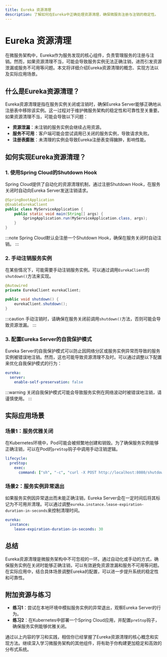 ```yaml
---
title: Eureka 资源清理
description: 了解如何在Eureka中正确处理资源清理，确保微服务注册与注销的稳定性。
---
```


# Eureka 资源清理

在微服务架构中，Eureka作为服务发现的核心组件，负责管理服务的注册与注销。然而，如果资源清理不当，可能会导致服务实例无法正确注销，进而引发资源泄漏或服务不可用等问题。本文将详细介绍Eureka资源清理的概念、实现方法以及实际应用场景。

## 什么是Eureka资源清理？

Eureka资源清理是指在服务实例关闭或注销时，确保Eureka Server能够正确地从注册表中移除该实例。这一过程对于维护微服务架构的稳定性和可靠性至关重要。如果资源清理不当，可能会导致以下问题：

- **资源泄漏**：未注销的服务实例会继续占用资源。
- **服务不可用**：客户端可能会尝试调用已关闭的服务实例，导致请求失败。
- **注册表膨胀**：未清理的实例会导致Eureka注册表变得臃肿，影响性能。

## 如何实现Eureka资源清理？

### 1. 使用Spring Cloud的Shutdown Hook

Spring Cloud提供了自动化的资源清理机制，通过注册Shutdown Hook，在服务关闭时自动向Eureka Server发送注销请求。

```java
@SpringBootApplication
@EnableEurekaClient
public class MyServiceApplication {
    public static void main(String[] args) {
        SpringApplication.run(MyServiceApplication.class, args);
    }
}
```

:::note
Spring Cloud默认会注册一个Shutdown Hook，确保在服务关闭时自动注销。
:::

### 2. 手动注销服务实例

在某些情况下，可能需要手动注销服务实例。可以通过调用`EurekaClient`的`shutdown()`方法来实现。

```java
@Autowired
private EurekaClient eurekaClient;

public void shutdown() {
    eurekaClient.shutdown();
}
```

:::caution
手动注销时，请确保在服务关闭前调用`shutdown()`方法，否则可能会导致资源泄漏。
:::

### 3. 配置Eureka Server的自我保护模式

Eureka Server的自我保护模式可以防止因网络分区或服务实例异常而导致的服务实例被错误地注销。然而，这也可能导致资源清理不及时。可以通过调整以下配置来优化自我保护模式的行为：

```yaml
eureka:
  server:
    enable-self-preservation: false
```

:::warning
关闭自我保护模式可能会导致服务实例在网络波动时被错误地注销，请谨慎使用。
:::

## 实际应用场景

### 场景1：服务优雅关闭

在Kubernetes环境中，Pod可能会被频繁地创建和销毁。为了确保服务实例能够正确注销，可以在Pod的`preStop`钩子中调用手动注销逻辑。

```yaml
lifecycle:
  preStop:
    exec:
      command: ["sh", "-c", "curl -X POST http://localhost:8080/shutdown"]
```

### 场景2：服务实例异常退出

如果服务实例因异常退出而未能正确注销，Eureka Server会在一定时间后将其标记为不可用并清理。可以通过调整`eureka.instance.lease-expiration-duration-in-seconds`来控制清理时间。

```yaml
eureka:
  instance:
    lease-expiration-duration-in-seconds: 30
```

## 总结

Eureka资源清理是微服务架构中不可忽视的一环。通过自动化或手动的方式，确保服务实例在关闭时能够正确注销，可以有效避免资源泄漏和服务不可用等问题。在实际应用中，结合具体场景调整Eureka的配置，可以进一步提升系统的稳定性和可靠性。

## 附加资源与练习

- **练习1**：尝试在本地环境中模拟服务实例的异常退出，观察Eureka Server的行为。
- **练习2**：在Kubernetes中部署一个Spring Cloud应用，并配置`preStop`钩子，确保服务实例能够优雅关闭。

通过以上内容的学习和实践，相信你已经掌握了Eureka资源清理的核心概念和实现方法。继续深入学习微服务架构的其他组件，将有助于你构建更加稳定和高效的分布式系统。